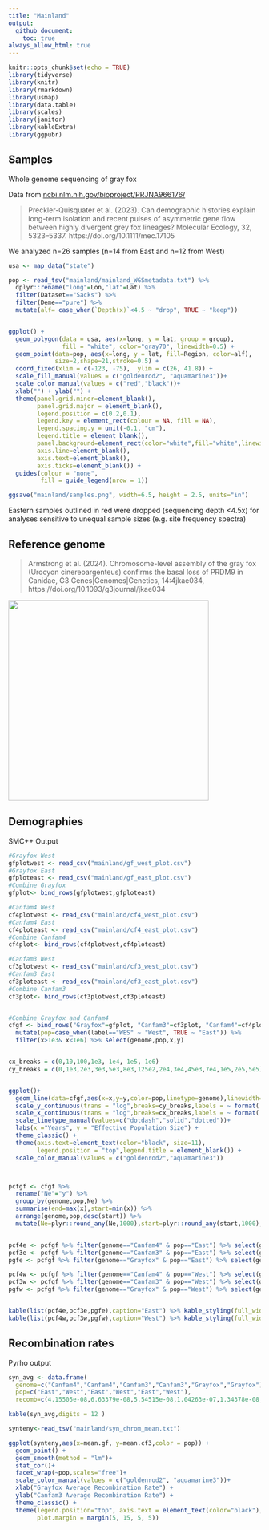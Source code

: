 ```yaml
---
title: "Mainland"
output: 
  github_document:
    toc: true
always_allow_html: true
---
```


```r
knitr::opts_chunk$set(echo = TRUE)
library(tidyverse)
library(knitr)
library(rmarkdown)
library(usmap)
library(data.table)
library(scales)
library(janitor)
library(kableExtra)
library(ggpubr)
```



## Samples 

Whole genome sequencing of gray fox 

Data from [ncbi.nlm.nih.gov/bioproject/PRJNA966176/](https://www.ncbi.nlm.nih.gov/bioproject/PRJNA966176/)

>Preckler-Quisquater et al. (2023). Can demographic histories explain long-term isolation and recent pulses of asymmetric gene flow between highly divergent grey fox lineages? Molecular Ecology, 32, 5323–5337. https://doi.org/10.1111/mec.17105

We analyzed n=26 samples (n=14 from East and n=12 from West)

```r

usa <- map_data("state")

pop <- read_tsv("mainland/mainland_WGSmetadata.txt") %>% 
  dplyr::rename("long"=Lon,"lat"=Lat) %>% 
  filter(Dataset=="Sacks") %>% 
  filter(Deme=="pure") %>% 
  mutate(alf= case_when(`Depth(x)`<4.5 ~ "drop", TRUE ~ "keep"))


ggplot() +
  geom_polygon(data = usa, aes(x=long, y = lat, group = group), 
               fill = "white", color="gray70", linewidth=0.5) + 
  geom_point(data=pop, aes(x=long, y = lat, fill=Region, color=alf),
             size=2,shape=21,stroke=0.5) +
  coord_fixed(xlim = c(-123, -75),  ylim = c(26, 41.8)) +
  scale_fill_manual(values = c("goldenrod2", "aquamarine3"))+
  scale_color_manual(values = c("red","black"))+
  xlab("") + ylab("") +
  theme(panel.grid.minor=element_blank(),
        panel.grid.major = element_blank(),
        legend.position = c(0.2,0.1),
        legend.key = element_rect(colour = NA, fill = NA),
        legend.spacing.y = unit(-0.1, "cm"),
        legend.title = element_blank(),
        panel.background=element_rect(color="white",fill="white",linewidth = 0.5),
        axis.line=element_blank(),
        axis.text=element_blank(),
        axis.ticks=element_blank()) +
  guides(colour = "none",
         fill = guide_legend(nrow = 1))

ggsave("mainland/samples.png", width=6.5, height = 2.5, units="in")

```

Eastern samples outlined in red were dropped (sequencing depth <4.5x) for analyses sensitive to unequal sample sizes (e.g. site frequency spectra)


## Reference genome

>Armstrong et al. (2024). Chromosome-level assembly of the gray fox (Urocyon cinereoargenteus) confirms the basal loss of PRDM9 in Canidae, G3 Genes|Genomes|Genetics, 14:4jkae034, https://doi.org/10.1093/g3journal/jkae034

<img src="mainland/canid_synteny.png" width="400"/>

## Demographies

SMC++ Output

```r
#Grayfox West
gfplotwest <- read_csv("mainland/gf_west_plot.csv")
#Grayfox East
gfploteast <- read_csv("mainland/gf_east_plot.csv")
#Combine Grayfox
gfplot<- bind_rows(gfplotwest,gfploteast)

#Canfam4 West
cf4plotwest <- read_csv("mainland/cf4_west_plot.csv")
#Canfam4 East
cf4ploteast <- read_csv("mainland/cf4_east_plot.csv")
#Combine Canfam4
cf4plot<- bind_rows(cf4plotwest,cf4ploteast) 

#Canfam3 West
cf3plotwest <- read_csv("mainland/cf3_west_plot.csv")
#Canfam3 East
cf3ploteast <- read_csv("mainland/cf3_east_plot.csv")
#Combine Canfam3
cf3plot<- bind_rows(cf3plotwest,cf3ploteast)


#Combine Grayfox and Canfam4
cfgf <- bind_rows("Grayfox"=gfplot, "Canfam3"=cf3plot, "Canfam4"=cf4plot, .id="genome") %>% 
  mutate(pop=case_when(label=="WES" ~ "West", TRUE ~ "East")) %>% 
  filter(x>1e3& x<1e6) %>% select(genome,pop,x,y)


cx_breaks = c(0,10,100,1e3, 1e4, 1e5, 1e6)
cy_breaks = c(0,1e3,2e3,3e3,5e3,8e3,125e2,2e4,3e4,45e3,7e4,1e5,2e5,5e5)


ggplot()+
  geom_line(data=cfgf,aes(x=x,y=y,color=pop,linetype=genome),linewidth=1) + 
  scale_y_continuous(trans = "log",breaks=cy_breaks,labels = ~ format(.x, scientific = FALSE))+
  scale_x_continuous(trans = "log",breaks=cx_breaks,labels = ~ format(.x, scientific = FALSE))+ 
  scale_linetype_manual(values=c("dotdash","solid","dotted"))+
  labs(x ="Years", y = "Effective Population Size") +
  theme_classic() +
  theme(axis.text=element_text(color="black", size=11),
        legend.position = "top",legend.title = element_blank()) +
  scale_color_manual(values = c("goldenrod2","aquamarine3")) 



pcfgf <- cfgf %>% 
  rename("Ne"="y") %>% 
  group_by(genome,pop,Ne) %>% 
  summarise(end=max(x),start=min(x)) %>%  
  arrange(genome,pop,desc(start)) %>%
  mutate(Ne=plyr::round_any(Ne,1000),start=plyr::round_any(start,1000),end=plyr::round_any(end,1000)) %>% ungroup()


pcf4e <- pcfgf %>% filter(genome=="Canfam4" & pop=="East") %>% select(genome,start,end,Ne) 
pcf3e <- pcfgf %>% filter(genome=="Canfam3" & pop=="East") %>% select(genome,start,end,Ne) 
pgfe <- pcfgf %>% filter(genome=="Grayfox" & pop=="East") %>% select(genome,start,end,Ne) 

pcf4w <- pcfgf %>% filter(genome=="Canfam4" & pop=="West") %>% select(genome,start,end,Ne) 
pcf3w <- pcfgf %>% filter(genome=="Canfam3" & pop=="West") %>% select(genome,start,end,Ne) 
pgfw <- pcfgf %>% filter(genome=="Grayfox" & pop=="West") %>% select(genome,start,end,Ne) 


kable(list(pcf4e,pcf3e,pgfe),caption="East") %>% kable_styling(full_width = F) 
kable(list(pcf4w,pcf3w,pgfw),caption="West") %>% kable_styling(full_width = F)
```

## Recombination rates

Pyrho output

```r
syn_avg <- data.frame(
  genome=c("Canfam4","Canfam4","Canfam3","Canfam3","Grayfox","Grayfox"),
  pop=c("East","West","East","West","East","West"),
  recomb=c(4.15505e-08,6.63379e-08,5.54515e-08,1.04263e-07,1.34378e-08,2.08488e-08))

kable(syn_avg,digits = 12 )

synteny<-read_tsv("mainland/syn_chrom_mean.txt")

ggplot(synteny,aes(x=mean.gf, y=mean.cf3,color = pop)) +
  geom_point() + 
  geom_smooth(method = "lm")+ 
  stat_cor()+
  facet_wrap(~pop,scales="free")+  
  scale_color_manual(values = c("goldenrod2", "aquamarine3"))+
  xlab("Grayfox Average Recombination Rate") +
  ylab("Canfam3 Average Recombination Rate") + 
  theme_classic() +
  theme(legend.position="top", axis.text = element_text(color="black"),
        plot.margin = margin(5, 15, 5, 5))

```

